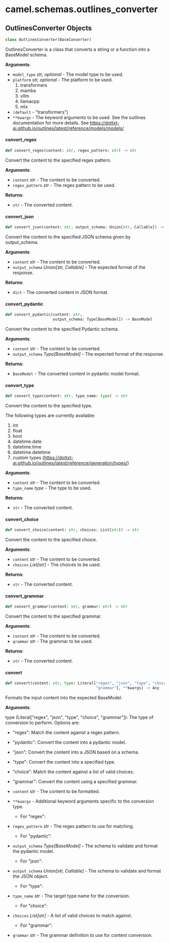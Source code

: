 <a id="camel.schemas.outlines_converter"></a>

# camel.schemas.outlines\_converter

<a id="camel.schemas.outlines_converter.OutlinesConverter"></a>

## OutlinesConverter Objects

```python
class OutlinesConverter(BaseConverter)
```

OutlinesConverter is a class that converts a string or a function
into a BaseModel schema.

**Arguments**:

- `model_type` _str, optional_ - The model type to be used.
- `platform` _str, optional_ - The platform to be used.
  1. transformers
  2. mamba
  3. vllm
  4. llamacpp
  5. mlx
- `(default` - "transformers")
- `**kwargs` - The keyword arguments to be used. See the outlines
  documentation for more details. See
  https://dottxt-ai.github.io/outlines/latest/reference/models/models/

<a id="camel.schemas.outlines_converter.OutlinesConverter.convert_regex"></a>

#### convert\_regex

```python
def convert_regex(content: str, regex_pattern: str) -> str
```

Convert the content to the specified regex pattern.

**Arguments**:

- `content` _str_ - The content to be converted.
- `regex_pattern` _str_ - The regex pattern to be used.
  

**Returns**:

- `str` - The converted content.

<a id="camel.schemas.outlines_converter.OutlinesConverter.convert_json"></a>

#### convert\_json

```python
def convert_json(content: str, output_schema: Union[str, Callable]) -> dict
```

Convert the content to the specified JSON schema given by
output_schema.

**Arguments**:

- `content` _str_ - The content to be converted.
- `output_schema` _Union[str, Callable]_ - The expected format of the
  response.
  

**Returns**:

- `dict` - The converted content in JSON format.

<a id="camel.schemas.outlines_converter.OutlinesConverter.convert_pydantic"></a>

#### convert\_pydantic

```python
def convert_pydantic(content: str,
                     output_schema: Type[BaseModel]) -> BaseModel
```

Convert the content to the specified Pydantic schema.

**Arguments**:

- `content` _str_ - The content to be converted.
- `output_schema` _Type[BaseModel]_ - The expected format of the
  response.
  

**Returns**:

- `BaseModel` - The converted content in pydantic model format.

<a id="camel.schemas.outlines_converter.OutlinesConverter.convert_type"></a>

#### convert\_type

```python
def convert_type(content: str, type_name: type) -> str
```

Convert the content to the specified type.

The following types are currently available:
1. int
2. float
3. bool
4. datetime.date
5. datetime.time
6. datetime.datetime
7. custom types (https://dottxt-ai.github.io/outlines/latest/reference/generation/types/)

**Arguments**:

- `content` _str_ - The content to be converted.
- `type_name` _type_ - The type to be used.
  

**Returns**:

- `str` - The converted content.

<a id="camel.schemas.outlines_converter.OutlinesConverter.convert_choice"></a>

#### convert\_choice

```python
def convert_choice(content: str, choices: List[str]) -> str
```

Convert the content to the specified choice.

**Arguments**:

- `content` _str_ - The content to be converted.
- `choices` _List[str]_ - The choices to be used.
  

**Returns**:

- `str` - The converted content.

<a id="camel.schemas.outlines_converter.OutlinesConverter.convert_grammar"></a>

#### convert\_grammar

```python
def convert_grammar(content: str, grammar: str) -> str
```

Convert the content to the specified grammar.

**Arguments**:

- `content` _str_ - The content to be converted.
- `grammar` _str_ - The grammar to be used.
  

**Returns**:

- `str` - The converted content.

<a id="camel.schemas.outlines_converter.OutlinesConverter.convert"></a>

#### convert

```python
def convert(content: str, type: Literal["regex", "json", "type", "choice",
                                        "grammar"], **kwargs) -> Any
```

Formats the input content into the expected BaseModel.

**Arguments**:

  type (Literal["regex", "json", "type", "choice", "grammar"]):
  The type of conversion to perform. Options are:
  - "regex": Match the content against a regex pattern.
  - "pydantic": Convert the content into a pydantic model.
  - "json": Convert the content into a JSON based on a
  schema.
  - "type": Convert the content into a specified type.
  - "choice": Match the content against a list of valid
  choices.
  - "grammar": Convert the content using a specified grammar.
- `content` _str_ - The content to be formatted.
- `**kwargs` - Additional keyword arguments specific to the conversion
  type.
  
  - For "regex":
- `regex_pattern` _str_ - The regex pattern to use for matching.
  
  - For "pydantic":
- `output_schema` _Type[BaseModel]_ - The schema to validate and
  format the pydantic model.
  
  - For "json":
- `output_schema` _Union[str, Callable]_ - The schema to validate
  and format the JSON object.
  
  - For "type":
- `type_name` _str_ - The target type name for the conversion.
  
  - For "choice":
- `choices` _List[str]_ - A list of valid choices to match against.
  
  - For "grammar":
- `grammar` _str_ - The grammar definition to use for content
  conversion.

